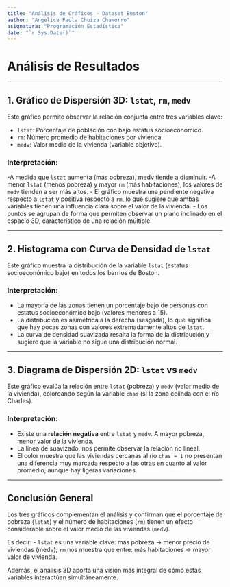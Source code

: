 ---
title: "Análisis de Gráficos - Dataset Boston"
author: "Angelica Paola Chuiza Chamorro"
asignatura: "Programación Estadística"
date: "`r Sys.Date()`"
---

# Análisis de Resultados

---

## 1. Gráfico de Dispersión 3D: `lstat`, `rm`, `medv`

Este gráfico permite observar la relación conjunta entre tres variables clave:

- `lstat`: Porcentaje de población con bajo estatus socioeconómico.
- `rm`: Número promedio de habitaciones por vivienda.
- `medv`: Valor medio de la vivienda (variable objetivo).

### Interpretación:

-A medida que `lstat` aumenta (más pobreza), medv tiende a disminuir.
-A menor `lstat` (menos pobreza) y mayor `rm` (más habitaciones), los valores de `medv` tienden a ser más altos.
- El gráfico muestra una pendiente negativa respecto a `lstat` y positiva respecto a `rm`, lo que sugiere que ambas variables tienen una influencia clara sobre el valor de la vivienda.
- Los puntos se agrupan de forma que permiten observar un plano inclinado en el espacio 3D, característico de una relación múltiple.

---

## 2. Histograma con Curva de Densidad de `lstat`

Este gráfico muestra la distribución de la variable `lstat` (estatus socioeconómico bajo) en todos los barrios de Boston.

### Interpretación:

- La mayoría de las zonas tienen un porcentaje bajo de personas con estatus socioeconómico bajo (valores menores a 15).
- La distribución es asimétrica a la derecha (sesgada), lo que significa que hay pocas zonas con valores extremadamente altos de `lstat`.
- La curva de densidad suavizada resalta la forma de la distribución y sugiere que la variable no sigue una distribución normal.

---

## 3. Diagrama de Dispersión 2D: `lstat` vs `medv`

Este gráfico evalúa la relación entre `lstat` (pobreza) y `medv` (valor medio de la vivienda), coloreando según la variable `chas` (si la zona colinda con el río Charles).

### Interpretación:

- Existe una **relación negativa** entre `lstat` y `medv`. A mayor pobreza, menor valor de la vivienda.
- La línea de suavizado, nos permite observar la relacion no lineal.
- El color muestra que las viviendas cercanas al río `chas = 1` no presentan una diferencia muy marcada respecto a las otras en cuanto al valor promedio, aunque hay ligeras variaciones.

---

## Conclusión General

Los tres gráficos complementan el análisis y confirman que el porcentaje de pobreza (`lstat`) y el número de habitaciones (`rm`) tienen un efecto considerable sobre el valor medio de las viviendas (`medv`). 

Es decir:
- `lstat` es una variable clave: más pobreza → menor precio de viviendas (medv); `rm` nos muestra que entre: más habitaciones → mayor valor de vivienda.

Además, el análisis 3D aporta una visión más integral de cómo estas variables interactúan simultáneamente.

